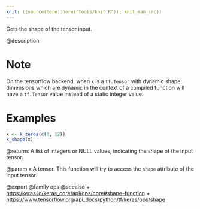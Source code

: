 ```yaml
---
knit: ({source(here::here("tools/knit.R")); knit_man_src})
---
```

Gets the shape of the tensor input.

@description

# Note
On the tensorflow backend, when `x` is a `tf.Tensor` with dynamic
shape, dimensions which are dynamic in the context of a compiled function
will have a `tf.Tensor` value instead of a static integer value.

# Examples
```r
x <- k_zeros(c(8, 12))
k_shape(x)
```

@returns
A list of integers or NULL values, indicating the shape of the input
tensor.

@param x A tensor. This function will try to access the `shape` attribute of
the input tensor.

@export
@family ops
@seealso
+ <https:/keras.io/keras_core/api/ops/core#shape-function>
+ <https://www.tensorflow.org/api_docs/python/tf/keras/ops/shape>
